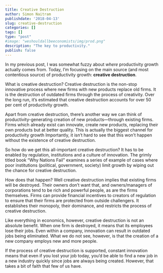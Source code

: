```yaml
---
title: Creative Destruction
author: Simon Naitram
publishdate: '2018-04-13'
slug: creative-destruction
categories: []
tags: []
type: "post"
#image: "weshouldallbeeconomists/img/prod.png"
description: "The key to productivity."
publish: false
---
```


In my previous post, I was somewhat fuzzy about *where* productivity growth actually comes from. Today, I'm focusing on the main source (and most contentious source) of productivity growth: **creative destruction**.

What is creative destruction? Creative destruction is the non-stop innovative process where new firms with new products replace old firms. It is the destruction of outdated firms through the process of creativity. Over the long run, it's estimated that creative destruction accounts for over 50 per cent of productivity growth. 

Apart from creative destruction, there's another way we can think of productivity-generating creation of new products---through existing firms. Firms which already exist can innovate, create new products, replacing their own products but at better quality. This is actually the biggest channel for productivity growth Importantly, it isn't hard to see that this won't happen without the existence of creative destruction.

So how do we get this all-important creative destruction? It has to be enabled by regulation, institutions and a culture of innovation. The grimly titled book "Why Nations Fail" examines a series of example of cases where poor institutions (political, government, society) limit growth by wiping out the chance for creative destruction.

How does that happen? Well creative destruction implies that existing firms will be destroyed. Their owners don't want that, and owners/managers of corporations tend to be rich and powerful people, as are the firms themselves. Firms can provide financial incentives to creators of regulation to ensure that their firms are protected from outside challengers. It establishes their monopoly, their dominance, and restricts the process of creative destruction. 

Like everything in economics, however, creative destruction is not an absolute benefit. When one firm is destroyed, it means that its employees lose their jobs. Even within a company, innovation can result in outdated jobs being eliminated. What we do not see, however, is that the creation of a new company employs new and more people.

If the process of creative destruction is supported, constant innovation means that even if you lost your job today, you'd be able to find a new job in a new industry quickly since jobs are always being created. However, that takes a bit of faith that few of us have. 






